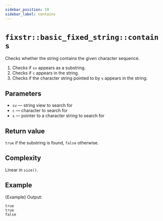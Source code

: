 ```yaml
---
sidebar_position: 19
sidebar_label: contains
---
```

# `fixstr::basic_fixed_string::contains`


<CppOverloadList>
    <CppOverload num={1} code={Overload1} />
    <CppOverload num={2} code={Overload2} />
    <CppOverload num={3} code={Overload3} />
</CppOverloadList>

Checks whether the string contains the given character sequence.

1. Checks if `sv` appears as a substring.
2. Checks if `c` appears in the string.
3. Checks if the character string pointed to by `s` appears in the string.

## Parameters
* `sv` — string view to search for
* `c` — character to search for
* `s` — pointer to a character string to search for

## Return value
`true` if the substring is found, `false` otherwise.

## Complexity
Linear in `size()`.

## Example

<CodeBlock className="language-cpp">{Example}</CodeBlock>
Output:
```
true
true
false
```

